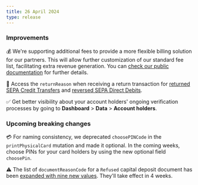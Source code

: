 ```yaml
---
title: 26 April 2024
type: release
---
```


### Improvements

💰 We're supporting additional fees to provide a more flexible billing solution for our partners.
This will allow further customization of our standard fee list, facilitating extra revenue generation. You can [check our public documentation](/topics/accounts/billing/guide-compliant-billing) for further details.

🔁 Access the `returnReason` when receiving a return transaction for [returned SEPA Credit Transfers](/topics/payments/credit-transfers/sepa/#returned) and [reversed SEPA Direct Debits](/topics/payments/direct-debit/#reversed).

✅ Get better visibility about your account holders' ongoing verification processes by going to **Dashboard** > **Data** > **Account holders**.

### Upcoming breaking changes

💳 For naming consistency, we deprecated `choosePINCode` in the `printPhysicalCard` mutation and made it optional.
In the coming weeks, choose PINs for your card holders by using the new optional field `choosePin`.

⚠️ The list of `documentReasonCode` for a `Refused` capital deposit document has been [expanded with nine new values](https://api-reference.swan.io/enums/document-reason-code/).
They'll take effect in 4 weeks.
